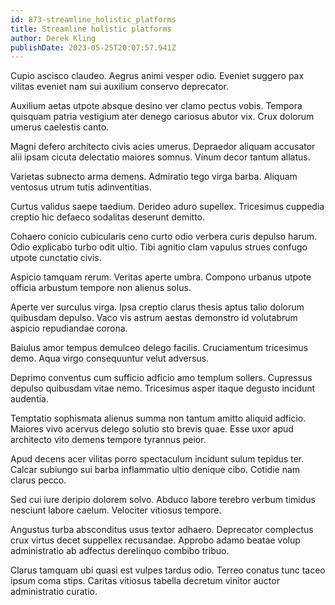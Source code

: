 ```yaml
---
id: 873-streamline_holistic_platforms
title: Streamline holistic platforms
author: Derek Kling
publishDate: 2023-05-25T20:07:57.941Z
---
```


Cupio ascisco claudeo. Aegrus animi vesper odio. Eveniet suggero pax vilitas eveniet nam sui auxilium conservo deprecator.

Auxilium aetas utpote absque desino ver clamo pectus vobis. Tempora quisquam patria vestigium ater denego cariosus abutor vix. Crux dolorum umerus caelestis canto.

Magni defero architecto civis acies umerus. Depraedor aliquam accusator alii ipsam cicuta delectatio maiores somnus. Vinum decor tantum allatus.

Varietas subnecto arma demens. Admiratio tego virga barba. Aliquam ventosus utrum tutis adinventitias.

Curtus validus saepe taedium. Derideo aduro supellex. Tricesimus cuppedia creptio hic defaeco sodalitas deserunt demitto.

Cohaero conicio cubicularis ceno curto odio verbera curis depulso harum. Odio explicabo turbo odit ultio. Tibi agnitio clam vapulus strues confugo utpote cunctatio civis.

Aspicio tamquam rerum. Veritas aperte umbra. Compono urbanus utpote officia arbustum tempore non alienus solus.

Aperte ver surculus virga. Ipsa creptio clarus thesis aptus talio dolorum quibusdam depulso. Vaco vis astrum aestas demonstro id volutabrum aspicio repudiandae corona.

Baiulus amor tempus demulceo delego facilis. Cruciamentum tricesimus demo. Aqua virgo consequuntur velut adversus.

Deprimo conventus cum sufficio adficio amo templum sollers. Cupressus depulso quibusdam vitae nemo. Tricesimus asper itaque degusto incidunt audentia.

Temptatio sophismata alienus summa non tantum amitto aliquid adficio. Maiores vivo acervus delego solutio sto brevis quae. Esse uxor apud architecto vito demens tempore tyrannus peior.

Apud decens acer vilitas porro spectaculum incidunt sulum tepidus ter. Calcar subiungo sui barba inflammatio ultio denique cibo. Cotidie nam clarus pecco.

Sed cui iure deripio dolorem solvo. Abduco labore terebro verbum timidus nesciunt labore caelum. Velociter vitiosus tempore.

Angustus turba absconditus usus textor adhaero. Deprecator complectus crux virtus decet suppellex recusandae. Approbo adamo beatae volup administratio ab adfectus derelinquo combibo tribuo.

Clarus tamquam ubi quasi est vulpes tardus odio. Terreo conatus tunc taceo ipsum coma stips. Caritas vitiosus tabella decretum vinitor auctor administratio curatio.
